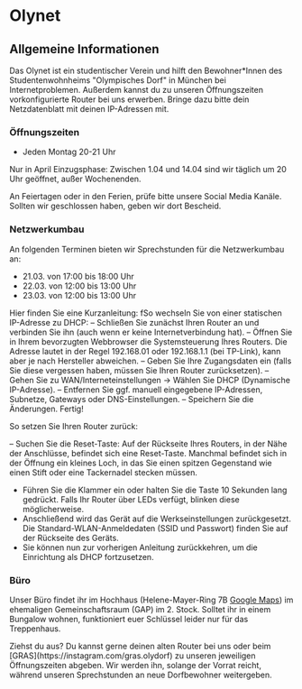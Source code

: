 
# Olynet

## Allgemeine Informationen

Das Olynet ist ein studentischer Verein und hilft den Bewohner\*Innen des
Studentenwohnheims "Olympisches Dorf" in München bei Internetproblemen.
Außerdem kannst du zu unseren Öffnungszeiten vorkonfigurierte Router bei uns
erwerben. Bringe dazu bitte dein Netzdatenblatt mit deinen IP-Adressen mit.

### Öffnungszeiten

- Jeden Montag 20-21 Uhr

Nur in April Einzugsphase: Zwischen 1.04 und 14.04 sind wir täglich um 20 Uhr geöffnet, außer Wochenenden.

An Feiertagen oder in den Ferien, prüfe bitte unsere Social Media Kanäle.
Sollten wir geschlossen haben, geben wir dort Bescheid.

### Netzwerkumbau

An folgenden Terminen bieten wir Sprechstunden für die Netzwerkumbau an:
- 21.03. von 17:00 bis 18:00 Uhr
- 22.03. von 12:00 bis 13:00 Uhr
- 23.03. von 12:00 bis 13:00 Uhr

Hier finden Sie eine Kurzanleitung:
fSo wechseln Sie von einer statischen IP-Adresse zu DHCP:
– Schließen Sie zunächst Ihren Router an und verbinden Sie ihn (auch wenn er keine Internetverbindung hat).
– Öffnen Sie in Ihrem bevorzugten Webbrowser die Systemsteuerung Ihres Routers. Die Adresse lautet in der Regel 192.168.01 oder 192.168.1.1 (bei TP-Link), kann aber je nach Hersteller abweichen.
– Geben Sie Ihre Zugangsdaten ein (falls Sie diese vergessen haben, müssen Sie Ihren Router zurücksetzen).
– Gehen Sie zu WAN/Interneteinstellungen -> Wählen Sie DHCP (Dynamische IP-Adresse).
– Entfernen Sie ggf. manuell eingegebene IP-Adressen, Subnetze, Gateways oder DNS-Einstellungen.
– Speichern Sie die Änderungen. Fertig!

So setzen Sie Ihren Router zurück:

– Suchen Sie die Reset-Taste: Auf der Rückseite Ihres Routers, in der Nähe der Anschlüsse, befindet sich eine Reset-Taste. Manchmal befindet sich in der Öffnung ein kleines Loch, in das Sie einen spitzen Gegenstand wie einen Stift oder eine Tackernadel stecken müssen.
- Führen Sie die Klammer ein oder halten Sie die Taste 10 Sekunden lang gedrückt. Falls Ihr Router über LEDs verfügt, blinken diese möglicherweise.
- Anschließend wird das Gerät auf die Werkseinstellungen zurückgesetzt. Die Standard-WLAN-Anmeldedaten (SSID und Passwort) finden Sie auf der Rückseite des Geräts.
- Sie können nun zur vorherigen Anleitung zurückkehren, um die Einrichtung als DHCP fortzusetzen.

### Büro

Unser Büro findet ihr im Hochhaus (Helene-Mayer-Ring 7B [Google Maps](https://g.page/r/CYubh5FnTtN0EBI/)) im ehemaligen
Gemeinschaftsraum (GAP) im 2. Stock. Solltet ihr in einem Bungalow wohnen,
funktioniert euer Schlüssel leider nur für das Treppenhaus.

<Callout type="info" emoji="♻️"> 
    Ziehst du aus? Du kannst gerne deinen alten Router bei uns oder beim
    [GRAS](https://instagram.com/gras.olydorf) zu unseren jeweiligen 
    Öffnungszeiten abgeben. Wir werden ihn, solange der Vorrat reicht, während 
    unseren Sprechstunden an neue Dorfbewohner weitergeben.
</Callout>

